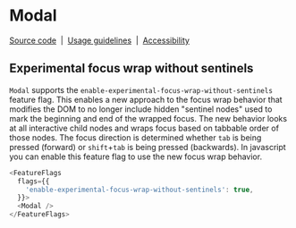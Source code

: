 
<Meta title="Components/Modal/Feature Flag/Flag details" name="Flag details" />

# Modal

[Source code](https://github.com/carbon-design-system/carbon/tree/main/packages/react/src/components/Modal)
&nbsp;|&nbsp;
[Usage guidelines](https://www.carbondesignsystem.com/components/modal/usage)
&nbsp;|&nbsp;
[Accessibility](https://www.carbondesignsystem.com/components/modal/accessibility)

## Experimental focus wrap without sentinels

`Modal` supports the `enable-experimental-focus-wrap-without-sentinels` feature
flag. This enables a new approach to the focus wrap behavior that modifies the
DOM to no longer include hidden "sentinel nodes" used to mark the beginning and
end of the wrapped focus. The new behavior looks at all interactive child nodes
and wraps focus based on tabbable order of those nodes. The focus direction is
determined whether `tab` is being pressed (forward) or `shift`+`tab` is being
pressed (backwards). In javascript you can enable this feature flag to use the
new focus wrap behavior.

```js
<FeatureFlags
  flags={{
    'enable-experimental-focus-wrap-without-sentinels': true,
  }}>
  <Modal />
</FeatureFlags>
```
